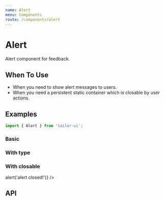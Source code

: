 ```yaml
---
name: Alert
menu: Components
route: /components/alert
---
```



# Alert

Alert component for feedback.

## When To Use

- When you need to show alert messages to users.
- When you need a persistent static container which is closable by user actions.

## Examples

```js
import { Alert } from 'tailor-ui';
```

### Basic

<Playground>
  <Alert message="Info Text" />
</Playground>

### With type

<Playground>
  <Alert message="Info Text" type="info" />
  <Alert message="Success Text" type="success" />
  <Alert message="Warning Text" type="warning" />
  <Alert message="Error Text" type="error" />
</Playground>

### With closable

<Playground>
  <Alert message="Info Text" closable onClosed={() => alert('alert closed!')} />
</Playground>

## API

<!-- FIXME: API Table -->
<!-- <PropsTable of={Alert} /> -->
